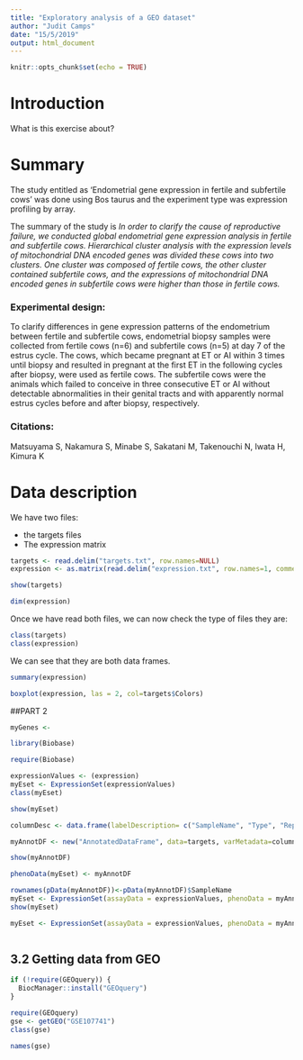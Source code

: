 ```yaml
---
title: "Exploratory analysis of a GEO dataset"
author: "Judit Camps"
date: "15/5/2019"
output: html_document
---
```


```r
knitr::opts_chunk$set(echo = TRUE)
```

# Introduction

What is this exercise about?


# Summary

The study entitled as	'Endometrial gene expression in fertile and subfertile cows' was done using Bos taurus and the experiment type was expression profiling by array.

The summary of the study is *In order to clarify the cause of reproductive failure, we conducted global endometrial gene expression analysis in fertile and subfertile cows. Hierarchical cluster analysis with the expression levels of mitochondrial DNA encoded genes was divided these cows into two clusters. One cluster was composed of fertile cows, the other cluster contained subfertile cows, and the expressions of mitochondrial DNA encoded genes in subfertile cows were higher than those in fertile cows.*
 	
### Experimental design:

To clarify differences in gene expression patterns of the endometrium between fertile and subfertile cows, endometrial biopsy samples were collected from fertile cows (n=6) and subfertile cows (n=5) at day 7 of the estrus cycle. The cows, which became pregnant at ET or AI within 3 times until biopsy and resulted in pregnant at the first ET in the following cycles after biopsy, were used as fertile cows. The subfertile cows were the animals which failed to conceive in three consecutive ET or AI without detectable abnormalities in their genital tracts and with apparently normal estrus cycles before and after biopsy, respectively.

### Citations:

Matsuyama S, Nakamura S, Minabe S, Sakatani M, Takenouchi N, Iwata H, Kimura K


# Data description

We have two files:

- the targets files
- The expression matrix

```r
targets <- read.delim("targets.txt", row.names=NULL)
expression <- as.matrix(read.delim("expression.txt", row.names=1, comment.char="#"))
```


```r
show(targets)

dim(expression)
```

Once we have read both files, we can now check the type of files they are:

```r
class(targets)
class(expression)

```

We can see that they are both data frames.

```r
summary(expression)

boxplot(expression, las = 2, col=targets$Colors)
```


##PART 2

```r
myGenes <- 
```

```r
library(Biobase)
```


```r
require(Biobase)
```

```r
expressionValues <- (expression)
myEset <- ExpressionSet(expressionValues)
class(myEset)

show(myEset)
```
```r
columnDesc <- data.frame(labelDescription= c("SampleName", "Type", "Replicate", "Colors"))

myAnnotDF <- new("AnnotatedDataFrame", data=targets, varMetadata=columnDesc)

show(myAnnotDF)
```



```r
phenoData(myEset) <- myAnnotDF
```

```r
rownames(pData(myAnnotDF))<-pData(myAnnotDF)$SampleName
myEset <- ExpressionSet(assayData = expressionValues, phenoData = myAnnotDF)
show(myEset)
```

```r
myEset <- ExpressionSet(assayData = expressionValues, phenoData = myAnnotDF, featureNames=myGenes)

```


```r

```

## 3.2 Getting data from GEO

```r
if (!require(GEOquery)) {
  BiocManager::install("GEOquery")
}

require(GEOquery)
gse <- getGEO("GSE107741")
class(gse)

names(gse)
```


